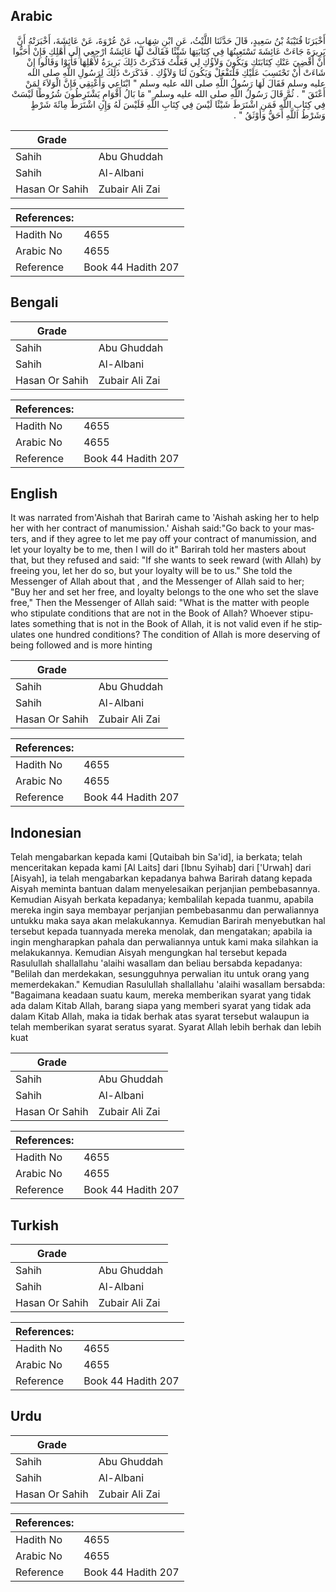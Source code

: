 ## Arabic

<div dir="rtl" lang="ar" style={{fontSize:'larger',backgroundColor:'#f8f9fa',padding:20}}>أَخْبَرَنَا قُتَيْبَةُ بْنُ سَعِيدٍ، قَالَ حَدَّثَنَا اللَّيْثُ، عَنِ ابْنِ شِهَابٍ، عَنْ عُرْوَةَ، عَنْ عَائِشَةَ، أَخْبَرَتْهُ أَنَّ بَرِيرَةَ جَاءَتْ عَائِشَةَ تَسْتَعِينُهَا فِي كِتَابَتِهَا شَيْئًا فَقَالَتْ لَهَا عَائِشَةُ ارْجِعِي إِلَى أَهْلِكِ فَإِنْ أَحَبُّوا أَنْ أَقْضِيَ عَنْكِ كِتَابَتَكِ وَيَكُونَ وَلاَؤُكِ لِي فَعَلْتُ فَذَكَرَتْ ذَلِكَ بَرِيرَةُ لأَهْلِهَا فَأَبَوْا وَقَالُوا إِنْ شَاءَتْ أَنْ تَحْتَسِبَ عَلَيْكِ فَلْتَفْعَلْ وَيَكُونَ لَنَا وَلاَؤُكِ ‏.‏ فَذَكَرَتْ ذَلِكَ لِرَسُولِ اللَّهِ صلى الله عليه وسلم فَقَالَ لَهَا رَسُولُ اللَّهِ صلى الله عليه وسلم ‏"‏ ابْتَاعِي وَأَعْتِقِي فَإِنَّ الْوَلاَءَ لِمَنْ أَعْتَقَ ‏"‏ ‏.‏ ثُمَّ قَالَ رَسُولُ اللَّهِ صلى الله عليه وسلم ‏"‏ مَا بَالُ أَقْوَامٍ يَشْتَرِطُونَ شُرُوطًا لَيْسَتْ فِي كِتَابِ اللَّهِ فَمَنِ اشْتَرَطَ شَيْئًا لَيْسَ فِي كِتَابِ اللَّهِ فَلَيْسَ لَهُ وَإِنِ اشْتَرَطَ مِائَةَ شَرْطٍ وَشَرْطُ اللَّهِ أَحَقُّ وَأَوْثَقُ ‏"‏ ‏.‏</div><div style={{backgroundColor:'#f8f9fa',padding:20, marginBottom: 10}}><table>
      <thead>
        <tr>
          <th>Grade</th>
          <th></th>
        </tr>
      </thead>
      <tbody>
<tr><td>Sahih</td><td>Abu Ghuddah</td></tr><tr><td>Sahih</td><td>Al-Albani</td></tr><tr><td>Hasan Or Sahih</td><td>Zubair Ali Zai</td></tr></tbody></table><table>
        <thead>
          <tr>
            <th>References:</th>
            <th></th>
          </tr>
        </thead>
        <tbody><tr><td>Hadith No</td><td>4655</td></tr><tr><td>Arabic No</td><td>4655</td></tr><tr><td>Reference</td><td>Book 44 Hadith 207</td></tr></tbody></table></div>

## Bengali

<div dir="ltr" lang="bn" style={{fontSize:'larger',backgroundColor:'#f8f9fa',padding:20}}></div><div style={{backgroundColor:'#f8f9fa',padding:20, marginBottom: 10}}><table>
      <thead>
        <tr>
          <th>Grade</th>
          <th></th>
        </tr>
      </thead>
      <tbody>
<tr><td>Sahih</td><td>Abu Ghuddah</td></tr><tr><td>Sahih</td><td>Al-Albani</td></tr><tr><td>Hasan Or Sahih</td><td>Zubair Ali Zai</td></tr></tbody></table><table>
        <thead>
          <tr>
            <th>References:</th>
            <th></th>
          </tr>
        </thead>
        <tbody><tr><td>Hadith No</td><td>4655</td></tr><tr><td>Arabic No</td><td>4655</td></tr><tr><td>Reference</td><td>Book 44 Hadith 207</td></tr></tbody></table></div>

## English

<div dir="ltr" lang="en" style={{fontSize:'larger',backgroundColor:'#f8f9fa',padding:20}}>It was narrated from'Aishah that Barirah came to 'Aishah asking her to help her with her contract of manumission.' Aishah said:"Go back to your masters, and if they agree to let me pay off your contract of manumission, and let your loyalty be to me, then I will do it" Barirah told her masters about that, but they refused and said: "If she wants to seek reward (with Allah) by freeing you, let her do so, but your loyalty will be to us." She told the Messenger of Allah about that , and the Messenger of Allah said to her; "Buy her and set her free, and loyalty belongs to the one who set the slave free," Then the Messenger of Allah said: "What is the matter with people who stipulate conditions that are not in the Book of Allah? Whoever stipulates something that is not in the Book of Allah, it is not valid even if he stipulates one hundred conditions? The condition of Allah is more deserving of being followed and is more hinting</div><div style={{backgroundColor:'#f8f9fa',padding:20, marginBottom: 10}}><table>
      <thead>
        <tr>
          <th>Grade</th>
          <th></th>
        </tr>
      </thead>
      <tbody>
<tr><td>Sahih</td><td>Abu Ghuddah</td></tr><tr><td>Sahih</td><td>Al-Albani</td></tr><tr><td>Hasan Or Sahih</td><td>Zubair Ali Zai</td></tr></tbody></table><table>
        <thead>
          <tr>
            <th>References:</th>
            <th></th>
          </tr>
        </thead>
        <tbody><tr><td>Hadith No</td><td>4655</td></tr><tr><td>Arabic No</td><td>4655</td></tr><tr><td>Reference</td><td>Book 44 Hadith 207</td></tr></tbody></table></div>

## Indonesian

<div dir="ltr" lang="id" style={{fontSize:'larger',backgroundColor:'#f8f9fa',padding:20}}>Telah mengabarkan kepada kami [Qutaibah bin Sa'id], ia berkata; telah menceritakan kepada kami [Al Laits] dari [Ibnu Syihab] dari ['Urwah] dari [Aisyah], ia telah mengabarkan kepadanya bahwa Barirah datang kepada Aisyah meminta bantuan dalam menyelesaikan perjanjian pembebasannya. Kemudian Aisyah berkata kepadanya; kembalilah kepada tuanmu, apabila mereka ingin saya membayar perjanjian pembebasanmu dan perwaliannya untukku maka saya akan melakukannya. Kemudian Barirah menyebutkan hal tersebut kepada tuannyada mereka menolak, dan mengatakan; apabila ia ingin mengharapkan pahala dan perwaliannya untuk kami maka silahkan ia melakukannya. Kemudian Aisyah mengungkan hal tersebut kepada Rasulullah shallallahu 'alaihi wasallam dan beliau bersabda kepadanya: "Belilah dan merdekakan, sesungguhnya perwalian itu untuk orang yang memerdekakan." Kemudian Rasulullah shallallahu 'alaihi wasallam bersabda: "Bagaimana keadaan suatu kaum, mereka memberikan syarat yang tidak ada dalam Kitab Allah, barang siapa yang memberi syarat yang tidak ada dalam Kitab Allah, maka ia tidak berhak atas syarat tersebut walaupun ia telah memberikan syarat seratus syarat. Syarat Allah lebih berhak dan lebih kuat</div><div style={{backgroundColor:'#f8f9fa',padding:20, marginBottom: 10}}><table>
      <thead>
        <tr>
          <th>Grade</th>
          <th></th>
        </tr>
      </thead>
      <tbody>
<tr><td>Sahih</td><td>Abu Ghuddah</td></tr><tr><td>Sahih</td><td>Al-Albani</td></tr><tr><td>Hasan Or Sahih</td><td>Zubair Ali Zai</td></tr></tbody></table><table>
        <thead>
          <tr>
            <th>References:</th>
            <th></th>
          </tr>
        </thead>
        <tbody><tr><td>Hadith No</td><td>4655</td></tr><tr><td>Arabic No</td><td>4655</td></tr><tr><td>Reference</td><td>Book 44 Hadith 207</td></tr></tbody></table></div>

## Turkish

<div dir="ltr" lang="tr" style={{fontSize:'larger',backgroundColor:'#f8f9fa',padding:20}}></div><div style={{backgroundColor:'#f8f9fa',padding:20, marginBottom: 10}}><table>
      <thead>
        <tr>
          <th>Grade</th>
          <th></th>
        </tr>
      </thead>
      <tbody>
<tr><td>Sahih</td><td>Abu Ghuddah</td></tr><tr><td>Sahih</td><td>Al-Albani</td></tr><tr><td>Hasan Or Sahih</td><td>Zubair Ali Zai</td></tr></tbody></table><table>
        <thead>
          <tr>
            <th>References:</th>
            <th></th>
          </tr>
        </thead>
        <tbody><tr><td>Hadith No</td><td>4655</td></tr><tr><td>Arabic No</td><td>4655</td></tr><tr><td>Reference</td><td>Book 44 Hadith 207</td></tr></tbody></table></div>

## Urdu

<div dir="rtl" lang="ur" style={{fontSize:'larger',backgroundColor:'#f8f9fa',padding:20}}></div><div style={{backgroundColor:'#f8f9fa',padding:20, marginBottom: 10}}><table>
      <thead>
        <tr>
          <th>Grade</th>
          <th></th>
        </tr>
      </thead>
      <tbody>
<tr><td>Sahih</td><td>Abu Ghuddah</td></tr><tr><td>Sahih</td><td>Al-Albani</td></tr><tr><td>Hasan Or Sahih</td><td>Zubair Ali Zai</td></tr></tbody></table><table>
        <thead>
          <tr>
            <th>References:</th>
            <th></th>
          </tr>
        </thead>
        <tbody><tr><td>Hadith No</td><td>4655</td></tr><tr><td>Arabic No</td><td>4655</td></tr><tr><td>Reference</td><td>Book 44 Hadith 207</td></tr></tbody></table></div>